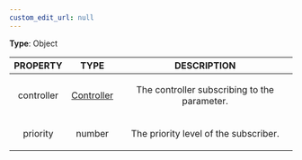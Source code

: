 ```yaml
---
custom_edit_url: null
---
```


<div>

</div>

**Type**: Object

|PROPERTY|TYPE|DESCRIPTION|
|:---:|:---:|:---:|
|controller|[Controller](Controller)|<p>The controller subscribing to the parameter.</p>|
|priority|number|<p>The priority level of the subscriber.</p>|

